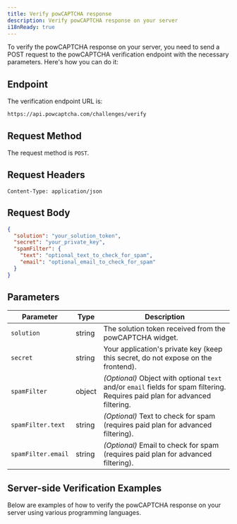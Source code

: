 ```yaml
---
title: Verify powCAPTCHA response
description: Verify powCAPTCHA response on your server
i18nReady: true
---
```






To verify the powCAPTCHA response on your server, you need to send a POST request to the powCAPTCHA verification endpoint with the necessary parameters. Here's how you can do it:
## Endpoint

The verification endpoint URL is:
```plaintext
https://api.powcaptcha.com/challenges/verify
```
## Request Method
The request method is `POST`.
## Request Headers
```plaintext
Content-Type: application/json
```
## Request Body
```json
{
  "solution": "your_solution_token",
  "secret": "your_private_key",
  "spamFilter": {
    "text": "optional_text_to_check_for_spam",
    "email": "optional_email_to_check_for_spam"
  }
}
```



## Parameters

| Parameter         | Type     | Description                                                                                   |
|-------------------|----------|-----------------------------------------------------------------------------------------------|
| `solution`        | string   | The solution token received from the powCAPTCHA widget.                                       |
| `secret`          | string   | Your application's private key (keep this secret, do not expose on the frontend).             |
| `spamFilter`      | object   | *(Optional)* Object with optional `text` and/or `email` fields for spam filtering. Requires paid plan for advanced filtering. |
| `spamFilter.text` | string   | *(Optional)* Text to check for spam (requires paid plan for advanced filtering).              |
| `spamFilter.email`| string   | *(Optional)* Email to check for spam (requires paid plan for advanced filtering).             |


## Server-side Verification Examples

Below are examples of how to verify the powCAPTCHA response on your server using various programming languages.




<Tabs>
  <TabItem value="javascript" label="JavaScript" default>
    <Code lang="typescript" code={javascriptExample} />    
  </TabItem>
    <TabItem value="php" label="PHP">
    <Code lang="php" code={phpExample} />
  </TabItem>
  <TabItem value="python" label="Python">
    <Code lang="python" code={pythonExample} />
  </TabItem>


  </Tabs>
